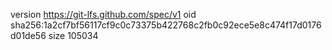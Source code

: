 version https://git-lfs.github.com/spec/v1
oid sha256:1a2cf7bf56117cf9c0c73375b422768c2fb0c92ece5e8c474f17d0176d01de56
size 105034
